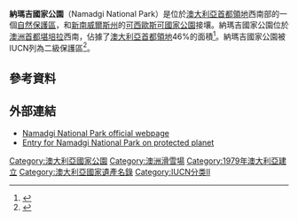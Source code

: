 '''納瑪吉國家公園'''（Namadgi National Park）是位於[[澳大利亞首都領地|澳大利亞首都領地]]西南部的一個[[自然保護區|自然保護區]]，和[[新南威爾斯州|新南威爾斯州]]的[[可西歐斯可國家公園|可西歐斯可國家公園]]接壤。納瑪吉國家公園位於[[澳洲|澳洲]][[首都|首都]][[堪培拉|堪培拉]]西南{{convert|40|km}}，佔據了[[澳大利亞首都領地|澳大利亞首都領地]]46%的面積<ref>{{cite web |title=Namadgi National Park |work=Australian Alps National Parks |publisher=Commonwealth of Australia |url=http://www.australianalps.environment.gov.au/parks/namadgi.html |accessdate=29 January 2010 |archive-date=2012-07-12 |archive-url=https://www.webcitation.org/6970OJF6l?url=http://www.australianalps.environment.gov.au/parks/namadgi.html |dead-url=no }}</ref>。納瑪吉國家公園被IUCN列為二級保護區<ref name=CAPAD2014SASum>{{cite web|title=Terrestrial Protected Areas in ACT (2014) (see 'DETAIL' tab)|url=http://www.environment.gov.au/system/files/pages/d00ca066-1c8c-412a-9e16-2a37647454a7/files/capad2014act.xlsx|work=CAPAD 2014|publisher=Australian Government - Department of the Environment|accessdate=15 September 2015|date=2014|archive-date=2017-12-12|archive-url=https://web.archive.org/web/20171212193102/http://www.environment.gov.au/system/files/pages/d00ca066-1c8c-412a-9e16-2a37647454a7/files/capad2014act.xlsx|dead-url=no}}</ref>。
==參考資料==
{{Reflist}}
{{commons category}}
==外部連結==
*[https://web.archive.org/web/20160510023156/http://www.tams.act.gov.au/parks-conservation/parks-and-reserves/find-a-park/namadgi-national-park/namadgi-national-park Namadgi National Park official webpage]
*[https://web.archive.org/web/20160304081609/http://www.protectedplanet.net/namadgi-national-park Entry for Namadgi National Park on protected planet]
[[Category:澳大利亞國家公園|Category:澳大利亞國家公園]]
[[Category:澳洲滑雪場|Category:澳洲滑雪場]]
[[Category:1979年澳大利亞建立|Category:1979年澳大利亞建立]]
[[Category:澳大利亞國家遺產名錄|Category:澳大利亞國家遺產名錄]]
[[Category:IUCN分类II|Category:IUCN分类II]]